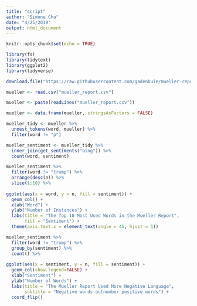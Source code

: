 ```yaml
---
title: "script"
author: "Simone Chu"
date: "4/25/2019"
output: html_document
---
```


```r
knitr::opts_chunk$set(echo = TRUE)

library(fs)
library(tidytext)
library(ggplot2)
library(tidyverse)
```

```r
download.file("https://raw.githubusercontent.com/gadenbuie/mueller-report/master/mueller_report.csv", destfile = "mueller_report.csv")

mueller <- read.csv("mueller_report.csv")

mueller <- paste(readLines("mueller_report.csv"))

mueller <- data.frame(mueller, stringsAsFactors = FALSE)

mueller_tidy <- mueller %>%
  unnest_tokens(word, mueller) %>%
  filter(word != "p")

mueller_sentiment <- mueller_tidy %>%
  inner_join(get_sentiments("bing")) %>%
  count(word, sentiment)
```


```r

mueller_sentiment %>%
  filter(word != "trump") %>%
  arrange(desc(n)) %>%
  slice(1:10) %>%
  
ggplot(aes(x = word, y = n, fill = sentiment)) + 
  geom_col() + 
  xlab("Word") + 
  ylab("Number of Instances") + 
  labs(title = "The Top 10 Most Used Words in the Mueller Report",
       fill = "Sentiment") + 
  theme(axis.text.x = element_text(angle = 45, hjust = 1))

```

```r

mueller_sentiment %>%
  filter(word != "trump") %>%
  group_by(sentiment) %>%
  count() %>%
  
ggplot(aes(x = sentiment, y = n, fill = sentiment)) + 
  geom_col(show.legend=FALSE) + 
  xlab("Sentiment") + 
  ylab("Number of Words") + 
  labs(title = "The Mueller Report Used More Negative Language",
       subtitle = "Negative words outnumber positive words") + 
  coord_flip()
  

```

